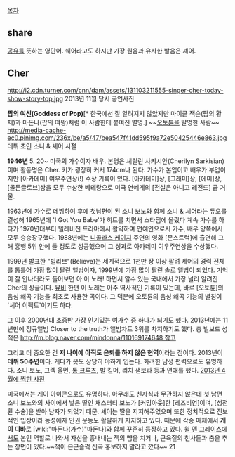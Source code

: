 [[목차]]
== share ==
[[공유]]를 뜻하는 영단어. 쉐어라고도 하지만 가장 원음과 유사한 발음은 셰어.

== Cher ==
http://i2.cdn.turner.com/cnn/dam/assets/131103211555-singer-cher-today-show-story-top.jpg
2013년 11월 당시 공연사진

'''팝의 여신(Goddess of Pop)'''[* 한국에선 잘 알려지지 않았지만 마이클 잭슨(팝의 황제)과 마돈나(팝의 여왕)처럼 이 사람한테 붙여진 별명.]
~~[[오토튠]]을 발명한 사람~~
http://media-cache-ec0.pinimg.com/236x/be/a5/47/bea547f41dd595f9a72e50425446e863.jpg
데뷔 초인 소니 & 셰어 시절

'''1946년''' 5. 20~
미국의 가수이자 배우. 본명은 셰릴린 샤키시안(Cherilyn Sarkisian)이며 활동명은 Cher. 키가 굉장히 커서 174cm나 된다. 가수가 본업이고 배우가 부업이지만 [아카데미] 여우주연상(!) 수상 기록이 있다. [아카데미]상, [그래미]상, [에미]상, [골든글로브]상을 모두 수상한 베테랑으로 미국 연예계의 [전설은 아니고 레전드] 급 거물.  

1963년에 가수로 데뷔하여 후에 첫남편이 된 소니 보노와 함께 소니 & 셰어라는 듀오를 결성해 1965년에 'I Got You Babe'가 히트를 치면서 스타덤에 올랐다 계속 가수를 하다가 1970년대부터 텔레비전 드라마에서 활약하며 연예인으로서 가수, 배우 양쪽에서 모두 승승장구했다. 1988년에는 [[니콜라스 케이지]] 주연의 영화 [문스트럭]에 출연해 그해 흥행 5위 안에 들 정도로 성공했으며 그 성과로 아카데미 여우주연상을 수상했다. 

1999년 발표한 "빌리브"(Believe)는 세계적으로 1천만 장 이상 팔려 셰어의 경력 전체를 통틀어 가장 많이 팔린 앨범이자, 1999년에 가장 많이 팔린 솔로 앨범이 되었다. 기억이 잘 안나더라도 들어보면 아 이 노래! 하면서 알수 있는 국내에서 가장 널리 알려진 Cher의 싱글이다. [http://www.youtube.com/watch?v=4p0chD8U8fA 뮤비] 한편 이 노래는 아주 역사적인 기록이 있는데, 바로 [오토튠]의 음성 왜곡 기능을 최초로 사용한 곡이다. 그 덕분에 오토튠의 음성 왜곡 기능의 별칭이 '셰어 이펙트'이기도 하다.

그 이후 2000년대 초중반 가장 인기있는 여가수 중 하나가 되기도 했다. 2013년에는 11년만에 정규앨범 Closer to the truth가 앨범차트 3위를 차지하기도 했다. 총 빌보드 성적은 [[http://m.blog.naver.com/mindonna/110169174648 참고]]

그리고 더 중요한 건 '''저 나이에 아직도 은퇴를 하지 않은 현역'''이라는 점이다. 2013년이 '''데뷔 50주년'''이다. 게다가 옷도 상당히 야하게 입는다. 화려한 남성 편력으로도 유명하다. 소니 보노, 그렉 올먼, [[톰 크루즈]], 발 킬머, 리치 샘보라 등과 연애를 했다. [http://www.alisonjackson.com/cher-tries-to-boost-her-profile-ahead-of-thatchers-funeral-tweets/ 2013년 4월에 찍힌 사진]

미국에서는 게이 아이콘으로도 유명하다. 아무래도 친자식과 무관하지 않은데 첫 남편 소니 보노와의 사이에서 낳은 딸인 채스터티 보노가 [커밍아웃]한 [레즈비언]이며, [성전환 수술]을 받아 남자가 되었기 때문. 셰어는 딸을 지지해주었으며 또한 정치적으로 진보적인 입장이라 동성애자 인권 운동도 활발하게 지지하고 있다. 때문에 각종 매체에서 '''게이 디바'''로 [wiki:"마돈나(가수)"마돈나]와 함께 꾸준히 등장하고 있다. [[윌 앤 그레이스]]에서도 본인 역할로 나와서 자신을 흉내내는 잭의 뺨을 치거나, 근육질의 천사들과 춤을 추는 장면이 있다.~~잭이 은근슬쩍 신곡 홍보하지 말라고 깠다~~
21
